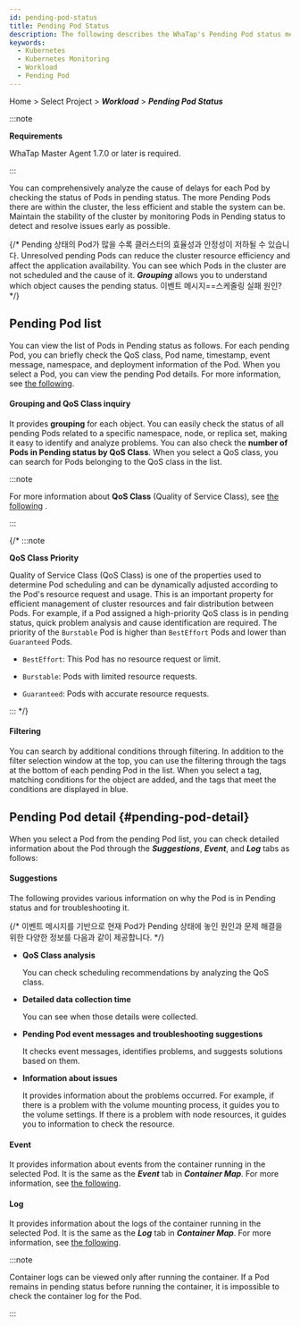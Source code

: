 ```yaml
---
id: pending-pod-status
title: Pending Pod Status
description: The following describes the WhaTap's Pending Pod status menu.
keywords:
  - Kubernetes
  - Kubernetes Monitoring
  - Workload
  - Pending Pod
---
```


Home &gt; Select Project &gt; **_Workload_** &gt; **_Pending Pod Status_**

:::note 

**Requirements**

WhaTap Master Agent 1.7.0 or later is required. 

:::

You can comprehensively analyze the cause of delays for each Pod by checking the status of Pods in pending status. The more Pending Pods there are within the cluster, the less efficient and stable the system can be. Maintain the stability of the cluster by monitoring Pods in Pending status to detect and resolve issues early as possible. 

{/* Pending 상태의 Pod가 많을 수록 클러스터의 효율성과 안정성이 저하될 수 있습니다. Unresolved pending Pods can reduce the cluster resource efficiency and affect the application availability. You can see which Pods in the cluster are not scheduled and the cause of it.  **_Grouping_** allows you to understand which object causes the pending status. 이벤트 메시지==스케줄링 실패 원인? */}

## Pending Pod list

You can view the list of Pods in Pending status as follows. For each pending Pod, you can briefly check the QoS class, Pod name, timestamp, event message, namespace, and deployment information of the Pod. When you select a Pod, you can view the pending Pod details. For more information, see [the following](#pending-pod-detail). 

<ImgLang img='k8s-pending-pod-status.png' desc='Pending Pod List' />

#### Grouping and QoS Class inquiry

It provides **grouping** for each object. You can easily check the status of all pending Pods related to a specific namespace, node, or replica set, making it easy to identify and analyze problems. You can also check the **number of Pods in Pending status by QoS Class**. When you select a QoS class, you can search for Pods belonging to the QoS class in the list.

<ImgLang img='k8s-pending-pod-status-gr-qos.png' desc='Pending Pod grouping and viewing QoS Class' />

:::note 

For more information about **QoS Class** (Quality of Service Class), see [the following](https://kubernetes.io/docs/tasks/configure-pod-container/quality-service-pod/) . 

:::

{/* :::note 

**QoS Class Priority**

Quality of Service Class (QoS Class) is one of the properties used to determine Pod scheduling and can be dynamically adjusted according to the Pod's resource request and usage. This is an important property for efficient management of cluster resources and fair distribution between Pods. For example, if a Pod assigned a high-priority QoS class is in pending status, quick problem analysis and cause identification are required. The priority of the <code class='pay'>Burstable</code> Pod is higher than <code class='bef'>BestEffort</code> Pods and lower than <code class='grnt'>Guaranteed</code> Pods. 

- <code class='bef'>BestEffort</code>: This Pod has no resource request or limit.

- <code class='pay'>Burstable</code>: Pods with limited resource requests.

- <code class='grnt'>Guaranteed</code>: Pods with accurate resource requests.

::: */}

#### Filtering

You can search by additional conditions through filtering. In addition to the filter selection window at the top, you can use the filtering through the tags at the bottom of each pending Pod in the list. When you select a tag, matching conditions for the object are added, and the tags that meet the conditions are displayed in blue. 

<ImgLang img='k8s-pending-pod-status-filter.png' desc='Pending Pod filter' />

## Pending Pod detail {#pending-pod-detail}

When you select a Pod from the pending Pod list, you can check detailed information about the Pod through the **_Suggestions_**, **_Event_**, and **_Log_** tabs as follows: 

<ImgLang img='k8s-pending-pod-status-detail.png' desc='Pending Pod details' />

#### Suggestions

The following provides various information on why the Pod is in Pending status and for troubleshooting it. 

{/* 이벤트 메시지를 기반으로 현재 Pod가 Pending 상태에 놓인 원인과 문제 해결을 위한 다양한 정보를 다음과 같이 제공합니다.  */}

- **QoS Class analysis**

  You can check scheduling recommendations by analyzing the QoS class. 

- **Detailed data collection time**

  You can see when those details were collected. 

- **Pending Pod event messages and troubleshooting suggestions**

  It checks event messages, identifies problems, and suggests solutions based on them. 

- **Information about issues**

  It provides information about the problems occurred. For example, if there is a problem with the volume mounting process, it guides you to the volume settings. If there is a problem with node resources, it guides you to information to check the resource. 

#### Event

It provides information about events from the container running in the selected Pod. It is the same as the **_Event_** tab in **_Container Map_**. For more information, see [the following](https://docs.whatap.io/kubernetes/container-map-event).

#### Log

It provides information about the logs of the container running in the selected Pod. It is the same as the **_Log_** tab in **_Container Map_**. For more information, see [the following](https://docs.whatap.io/kubernetes/container-map-log). 

:::note 

Container logs can be viewed only after running the container. If a Pod remains in pending status before running the container, it is impossible to check the container log for the Pod. 

:::
